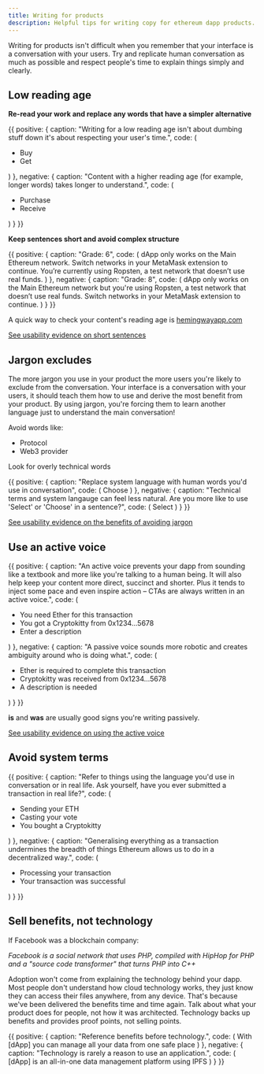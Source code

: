 ```yaml
---
title: Writing for products
description: Helpful tips for writing copy for ethereum dapp products.
---
```


Writing for products isn't difficult when you remember that your interface is a conversation with your users. Try and replicate human conversation as much as possible and respect people's time to explain things simply and clearly.

## Low reading age

**Re-read your work and replace any words that have a simpler alternative**

<DoDont>
  {{
    positive: {
      caption: "Writing for a low reading age isn't about dumbing stuff down it's about respecting your user's time.",
      code: (
        <Text>
          <ul>
            <li>Buy</li>
            <li>Get</li>
          </ul>
        </Text>
      )
    },
    negative: {
      caption: "Content with a higher reading age (for example, longer words) takes longer to understand.",
      code: (
        <Text>
          <ul>
            <li>Purchase</li>
            <li>Receive</li>
          </ul>
        </Text>
      )
    }
  }}
</DoDont>

**Keep sentences short and avoid complex structure**

<DoDont>
  {{
    positive: {
      caption: "Grade: 6",
      code: (
        <Text>
          dApp only works on the Main Ethereum network. Switch networks in your
          MetaMask extension to continue. You’re currently using Ropsten, a test
          network that doesn’t use real funds.
        </Text>
      )
    },
    negative: {
      caption: "Grade: 8",
      code: (
        <Text>
          dApp only works on the Main Ethereum network but you're using Ropsten,
          a test network that doesn’t use real funds. Switch networks in your
          MetaMask extension to continue.
        </Text>
      )
    }
  }}
</DoDont>

A quick way to check your content's reading age is [hemingwayapp.com](http://hemingwayapp.com)

[See usability evidence on short sentences](https://readabilityguidelines.myxwiki.org/xwiki/bin/view/Plain%20English/Simple%20sentences/##UESS)

## Jargon excludes

The more jargon you use in your product the more users you're likely to exclude from the conversation. Your interface is a conversation with your users, it should teach them how to use and derive the most benefit from your product. By using jargon, you're forcing them to learn another language just to understand the main conversation!

Avoid words like:

- Protocol
- Web3 provider

Look for overly technical words

<DoDont>
  {{
    positive: {
      caption: "Replace system language with human words you'd use in conversation",
      code: (
        <Text>Choose</Text>
      )
    },
    negative: {
      caption: "Technical terms and system langauge can feel less natural. Are you more like to use 'Select' or 'Choose' in a sentence?",
      code: (
        <Text>Select</Text>
      )
    }
  }}
</DoDont>

[See usability evidence on the benefits of avoiding jargon](https://readabilityguidelines.myxwiki.org/xwiki/bin/view/Plain%20English/Plain%20English%2C%20simple%20sentences/)

## Use an active voice



<DoDont>
  {{
    positive: {
      caption: "An active voice prevents your dapp from sounding like a textbook and more like you're talking to a human being. It will also help keep your content more direct, succinct and shorter. Plus it tends to inject some pace and even inspire action – CTAs are always written in an active voice.",
      code: (
        <Text>
          <ul>
            <li>You need Ether for this transaction</li>
            <li>You got a Cryptokitty from 0x1234...5678</li>
            <li>Enter a description</li>
          </ul>
        </Text>
      )
    },
    negative: {
      caption: "A passive voice sounds more robotic and creates ambiguity around who is doing what.",
      code: (
        <Text>
          <ul>
            <li>Ether is required to complete this transaction</li>
            <li>Cryptokitty was received from 0x1234...5678</li>
            <li>A description is needed</li>
          </ul>
        </Text>
      )
    }
  }}
</DoDont>

**is** and **was** are usually good signs you're writing passively.

[See usability evidence on using the active voice](https://readabilityguidelines.myxwiki.org/xwiki/bin/view/Plain%20English/Plain%20English%2C%20simple%20sentences/)

## Avoid system terms

<DoDont>
  {{
    positive: {
      caption: "Refer to things using the language you'd use in conversation or in real life. Ask yourself, have you ever submitted a transaction in real life?",
      code: (
        <Text>
          <ul>
            <li>Sending your ETH</li>
            <li>Casting your vote</li>
            <li>You bought a Cryptokitty</li>
          </ul>
        </Text>
      )
    },
    negative: {
      caption: "Generalising everything as a transaction undermines the breadth of things Ethereum allows us to do in a decentralized way.",
      code: (
        <Text>
          <ul>
            <li>Processing your transaction</li>
            <li>Your transaction was successful</li>
          </ul>
        </Text>
      )
    }
  }}
</DoDont>

## Sell benefits, not technology

If Facebook was a blockchain company:

_Facebook is a social network that uses PHP, compiled with HipHop for PHP and a "source code transformer" that turns PHP into C++_

Adoption won't come from explaining the technology behind your dapp. Most people don't understand how cloud technology works, they just know they can access their files anywhere, from any device. That's because we've been delivered the benefits time and time again. Talk about what your product does for people, not how it was architected. Technology backs up benefits and provides proof points, not selling points.

<DoDont>
  {{
    positive: {
      caption: "Reference benefits before technology.",
      code: (
        <Text>With [dApp] you can manage all your data from one safe place</Text>
      )
    },
    negative: {
      caption: "Technology is rarely a reason to use an application.",
      code: (
        <Text>[dApp] is an all-in-one data management platform using IPFS</Text>
      )
    }
  }}
</DoDont>
